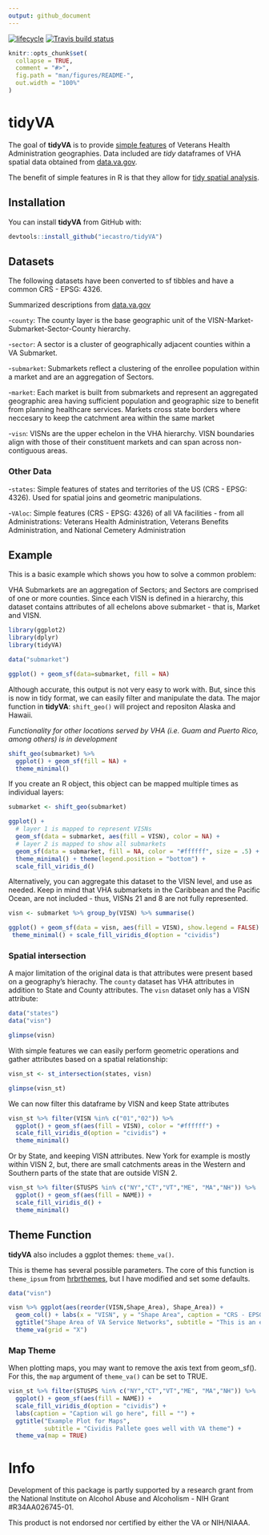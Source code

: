 ```yaml
---
output: github_document
---
```


<!-- badges: start -->
[![lifecycle](https://img.shields.io/badge/lifecycle-experimental-orange.svg)](https://www.tidyverse.org/lifecycle/#experimental)
[![Travis build status](https://travis-ci.org/iecastro/tidyVA.svg?branch=master)](https://travis-ci.org/iecastro/tidyVA)
<!-- badges: end -->


```r
knitr::opts_chunk$set(
  collapse = TRUE,
  comment = "#>",
  fig.path = "man/figures/README-",
  out.width = "100%"
)
```
# tidyVA

The goal of **tidyVA** is to provide [simple features](https://r-spatial.github.io/sf/articles/sf1.html) of Veterans Health Administration geographies.  Data included are *tidy* dataframes of VHA spatial data obtained from [data.va.gov](https://www.data.va.gov/dataset/veterans-integrated-services-networks-visn-markets-submarkets-sectors-and-counties).

The benefit of simple features in R is that they allow for [tidy spatial analysis](https://edzer.github.io/UseR2017/geostat2018.html#tidyverse-list-columns).

## Installation

You can install **tidyVA** from GitHub with:


```r
devtools::install_github("iecastro/tidyVA")
```

## Datasets

The following datasets have been converted to sf tibbles and have a common CRS - EPSG: 4326.

Summarized descriptions from [data.va.gov](https://www.data.va.gov/dataset/veterans-integrated-services-networks-visn-markets-submarkets-sectors-and-counties)


-`county`: The county layer is the base geographic unit of the VISN-Market-Submarket-Sector-County hierarchy. 

-`sector`: A sector is a cluster of geographically adjacent counties within a VA Submarket.

-`submarket`: Submarkets reflect a clustering of the enrollee population within a market and are an aggregation of Sectors.

-`market`: Each market is built from submarkets and represent an aggregated geographic area having sufficient population and geographic size to benefit from planning healthcare services. Markets cross state borders where neccesary to keep the catchment area within the same market 

-`visn`: VISNs are the upper echelon in the VHA hierarchy. VISN boundaries align with those of their constituent markets and can span across non-contiguous areas.

### Other Data

-`states`: Simple features of states and territories of the US (CRS - EPSG: 4326).  Used for spatial joins and geometric manipulations.

-`VAloc`: Simple features (CRS - EPSG: 4326) of all VA facilities - from all Administrations: Veterans Health Administration, Veterans Benefits Administration, and National Cemetery Administration


## Example

This is a basic example which shows you how to solve a common problem:

VHA Submarkets are an aggregation of Sectors; and Sectors are comprised of one or more counties. Since each VISN is defined in a hierarchy, this dataset contains attributes of all echelons above submarket - that is, Market and VISN.


```r
library(ggplot2)
library(dplyr)
library(tidyVA)

data("submarket")

ggplot() + geom_sf(data=submarket, fill = NA)

```

Although accurate, this output is not very easy to work with.  But, since this is now in tidy format, we can easily filter and manipulate the data. The major function in __tidyVA__: `shift_geo()` will project and repositon Alaska and Hawaii. 

*Functionality for other locations served by VHA (i.e. Guam and Puerto Rico, among others) is in development*


```r
shift_geo(submarket) %>% 
  ggplot() + geom_sf(fill = NA) +
  theme_minimal()

```

If you create an R object, this object can be mapped multiple times as individual layers:

```r
submarket <- shift_geo(submarket)

ggplot() + 
  # layer 1 is mapped to represent VISNs
  geom_sf(data = submarket, aes(fill = VISN), color = NA) +  
  # layer 2 is mapped to show all submarkets 
  geom_sf(data = submarket, fill = NA, color = "#ffffff", size = .5) + 
  theme_minimal() + theme(legend.position = "bottom") +
  scale_fill_viridis_d()

```

Alternatively, you can aggregate this dataset to the VISN level, and use as needed.  Keep in mind that VHA submarkets in the Caribbean and the Pacific Ocean, are not included - thus, VISNs 21 and 8 are not fully represented.


```r
visn <- submarket %>% group_by(VISN) %>% summarise()

ggplot() + geom_sf(data = visn, aes(fill = VISN), show.legend = FALSE) +
 theme_minimal() + scale_fill_viridis_d(option = "cividis")

```

### Spatial intersection

A major limitation of the original data is that attributes were present based on a geography's hierachy. The `county` dataset has VHA attributes in addition to State and County attributes.  The `visn` dataset only has a VISN attribute:

```r
data("states")
data("visn")

glimpse(visn)

```

With simple features we can easily perform geometric operations and gather attributes based on a spatial relationship:

```r
visn_st <- st_intersection(states, visn)

glimpse(visn_st)

```

We can now filter this dataframe by VISN and keep State attributes

```r

visn_st %>% filter(VISN %in% c("01","02")) %>% 
  ggplot() + geom_sf(aes(fill = VISN), color = "#ffffff") +
  scale_fill_viridis_d(option = "cividis") +
  theme_minimal()

```

Or by State, and keeping VISN attributes. New York for example is mostly within VISN 2, but, there are small catchments areas in the Western and Southern parts of the state that are outside VISN 2.

```r

visn_st %>% filter(STUSPS %in% c("NY","CT","VT","ME", "MA","NH")) %>% 
  ggplot() + geom_sf(aes(fill = NAME)) +
  scale_fill_viridis_d() +
  theme_minimal()

```

## Theme Function

__tidyVA__ also includes a ggplot themes: `theme_va()`. 

This is theme has several possible parameters.  The core of this function is `theme_ipsum` from [hrbrthemes](https://hrbrmstr.github.io/hrbrthemes/), but I have modified and set some defaults.

```r
data("visn")

visn %>% ggplot(aes(reorder(VISN,Shape_Area), Shape_Area)) +
  geom_col() + labs(x = "VISN", y = "Shape Area", caption = "CRS - EPSG:4326") +
  ggtitle("Shape Area of VA Service Networks", subtitle = "This is an example plot") +
  theme_va(grid = "X")

```

### Map Theme

When plotting maps, you may want to remove the axis text from geom_sf(). For this, the `map` argument of `theme_va()` can be set to TRUE.

```r
visn_st %>% filter(STUSPS %in% c("NY","CT","VT","ME", "MA","NH")) %>% 
  ggplot() + geom_sf(aes(fill = NAME)) +
  scale_fill_viridis_d(option = "cividis") +
  labs(caption = "Caption wil go here", fill = "") +
  ggtitle("Example Plot for Maps", 
          subtitle = "Cividis Pallete goes well with VA theme") +
  theme_va(map = TRUE) 
```


# Info

Development of this package is partly supported by a research grant from the National Institute on Alcohol Abuse and Alcoholism - NIH Grant #R34AA026745-01.

This product is not endorsed nor certified by either the VA or NIH/NIAAA.



